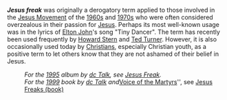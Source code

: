 {{Move to Wiktionary}}
'''''Jesus freak''''' was originally a derogatory term applied to those involved in the [[Jesus Movement]] of the [[1960s]] and [[1970s]] who were often considered overzealous in their passion for [[Jesus]]. Perhaps its most well-known usage was in the lyrics of [[Elton John]]'s song "Tiny Dancer". 
The term has recently been used frequently by [[Howard Stern]] and [[Ted Turner]]. However, it is also occasionally used today by [[Christians]], especially Christian youth, as a positive term to let others know that they are not ashamed of their belief in Jesus.
 
:''For the [[1995]] album by [[dc Talk]], see [[Jesus Freak]].''
:''For the [[1999]] book by [[dc Talk]] and ''[[Voice_of_the_martyrs|Voice of the Martyrs]]'', see [[Jesus Freaks (book)]]